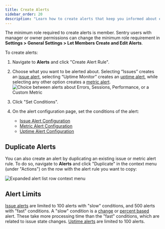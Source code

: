 ```yaml
---
title: Create Alerts
sidebar_order: 20
description: "Learn how to create alerts that keep you informed about errors and performance issues in your application."
---
```


<Alert>

The minimum role required to create alerts is member. Sentry users with manager or owner permissions can change the minimum role requirement in **Settings > General Settings > Let Members Create and Edit Alerts**.

</Alert>

To create alerts:

1. Navigate to **Alerts** and click "Create Alert Rule".
1. Choose what you want to be alerted about. Selecting “Issues” creates an [issue alert](/product/alerts/alert-types/#issue-alerts), selecting “Uptime Monitor” creates an [uptime alert](/product/alerts/alert-types/#uptime-alerts), while selecting any other option creates a [metric alert](/product/alerts/alert-types/#metric-alerts).
   ![Choice between alerts about Errors, Sessions, Performance, or a Custom Metric](./img/create-new-alert-rule.png)

1. Click "Set Conditions".
1. On the alert configuration page, set the conditions of the alert:
   - [Issue Alert Configuration](/product/alerts/create-alerts/issue-alert-config/)
   - [Metric Alert Configuration](/product/alerts/create-alerts/metric-alert-config/)
   - [Uptime Alert Configuration](/product/alerts/create-alerts/uptime-alert-config/)

## Duplicate Alerts

You can also create an alert by duplicating an existing issue or metric alert rule. To do so, navigate to **Alerts** and click "Duplicate" in the context menu (under "Actions") on the row with the alert rule you want to copy:

![Expanded alert list row context menu](./img/alert-list-row-menu.png)

## Alert Limits

[Issue alerts](/product/alerts/alert-types/#issue-alerts) are limited to 100 alerts with "slow" conditions, and 500 alerts with "fast" conditions.
A "slow" condition is a [change](/product/alerts/create-alerts/issue-alert-config/#change-alerts) or [percent based](/product/alerts/create-alerts/issue-alert-config/#percent-based-alerts) alert. These take more processing time than the "fast" conditions, which are related to issue state changes. [Uptime alerts](/product/alerts/alert-types/#uptime-alerts) are limited to 100 alerts.
